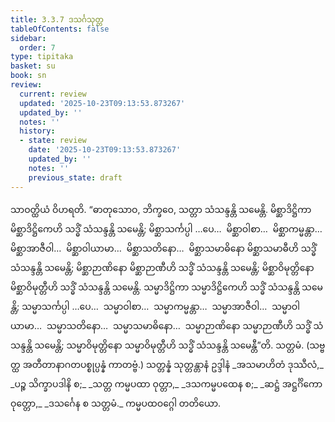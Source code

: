 ```yaml
---
title: 3.3.7 ဒသင်္ဂသုတ္တ
tableOfContents: false
sidebar:
  order: 7
type: tipitaka
basket: su
book: sn
review:
  current: review
  updated: '2025-10-23T09:13:53.873267'
  updated_by: ''
  notes: ''
  history:
  - state: review
    date: '2025-10-23T09:13:53.873267'
    updated_by: ''
    notes: ''
    previous_state: draft
---
```



<ReviewStatus review={frontmatter.review} showDetails={true} />

<HypothesisAnnotation frontmatter={frontmatter} />

<DynamicBreadcrumb />

<Division number="113" book="sn" e="ch" v="18" p="297">

<Paragraph number="780" book="sn">
သာဝတ္ထိယံ ဝိဟရတိ. “ဓာတုသောဝ, ဘိက္ခဝေ, သတ္တာ သံသန္ဒန္တိ သမေန္တိ. မိစ္ဆာဒိဋ္ဌိကာ မိစ္ဆာဒိဋ္ဌိကေဟိ သဒ္ဓိံ သံသန္ဒန္တိ သမေန္တိ; မိစ္ဆာသင်္ကပ္ပါ …ပေ…  မိစ္ဆာဝါစာ…  မိစ္ဆာကမ္မန္တာ…  မိစ္ဆာအာဇီဝါ…  မိစ္ဆာဝါယာမာ…  မိစ္ဆာသတိနော…  မိစ္ဆာသမာဓိနော မိစ္ဆာသမာဓီဟိ သဒ္ဓိံ သံသန္ဒန္တိ သမေန္တိ; မိစ္ဆာဉာဏိနော မိစ္ဆာဉာဏီဟိ သဒ္ဓိံ သံသန္ဒန္တိ သမေန္တိ; မိစ္ဆာဝိမုတ္တိနော မိစ္ဆာဝိမုတ္တီဟိ သဒ္ဓိံ သံသန္ဒန္တိ သမေန္တိ.
</Paragraph>

<Paragraph number="781" book="sn">
သမ္မာဒိဋ္ဌိကာ သမ္မာဒိဋ္ဌိကေဟိ သဒ္ဓိံ သံသန္ဒန္တိ သမေန္တိ; သမ္မာသင်္ကပ္ပါ …ပေ…  သမ္မာဝါစာ…  သမ္မာကမ္မန္တာ…  သမ္မာအာဇီဝါ…  သမ္မာဝါယာမာ…  သမ္မာသတိနော…  သမ္မာသမာဓိနော…  သမ္မာဉာဏိနော သမ္မာဉာဏီဟိ သဒ္ဓိံ သံသန္ဒန္တိ သမေန္တိ; သမ္မာဝိမုတ္တိနော သမ္မာဝိမုတ္တီဟိ သဒ္ဓိံ သံသန္ဒန္တိ သမေန္တီ”တိ.

</Paragraph>
</Division>

<Paragraph number="782" type="center" book="sn">
သတ္တမံ.



</Paragraph>

<Paragraph number="783" type="center" book="sn">
(သဗ္ဗတ္ထ အတီတာနာဂတပစ္စုပ္ပန္နံ ကာတဗ္ဗံ.)



</Paragraph>

<Paragraph number="784" type="center" book="sn">
သတ္တန္နံ သုတ္တန္တာနံ ဥဒ္ဒါနံ


</Paragraph>

<Paragraph number="785" type="verses" book="sn">
_အသမာဟိတံ ဒုဿီလံ,_  
_ပဉ္စ သိက္ခာပဒါနိ စ;_  
_သတ္တ ကမ္မပထာ ဝုတ္တာ,_  
_ဒသကမ္မပထေန စ;_  
_ဆဋ္ဌံ အဋ္ဌင်္ဂိကော ဝုတ္တော,_  
_ဒသင်္ဂေန စ သတ္တမံ._  


</Paragraph>

<Paragraph number="786" type="center" book="sn">
ကမ္မပထဝဂ္ဂေါ တတိယော.
</Paragraph>